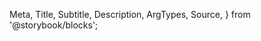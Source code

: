   Meta,
  Title,
  Subtitle,
  Description,
  ArgTypes,
  Source,
} from '@storybook/blocks';

<Meta
  title="Entities/Payment Provisioning (BETA)"
  Components="justifi-payment-provisioning"
/>

<Title />
Component to render a business onboarding form, segmented into multiple steps. You
will need to first create a business via [Business API](https://docs.justifi.tech/api-spec#tag/Business)
to get the business-id required for this component.

# Index

- [Props, events and methods](#props-events-and-methods)
- [Styling](#styling)
- [Example usage](#example-usage)

# Props, events and methods

---

<ArgTypes exclude={['css-variables']} />

<Authorization
  actions={['write']}
  entity="business"
  identification="business_id"
/>

# Styling

---

The `<justifi-payment-provisioning>` can be customized by using the exported `parts`.

## Exported parts

<ExportedParts
  compact
  component="justifi-payment-provisioning"
  tags={filterDocsByTag('justifi-payment-provisioning').docsTags.map(
    (part) => part.text
  )}
/>

# Example Usage

---

<Source dark language="html" code={example} />
